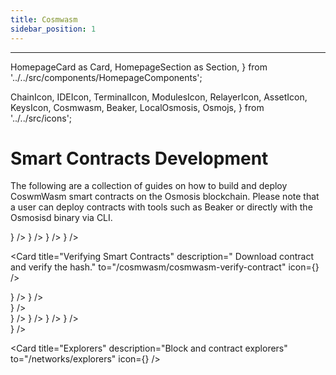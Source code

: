 ```yaml
---
title: Cosmwasm
sidebar_position: 1
---
```

---
  HomepageCard as Card,
  HomepageSection as Section,
} from '../../src/components/HomepageComponents';

  ChainIcon,
  IDEIcon,
  TerminalIcon,
  ModulesIcon,
  RelayerIcon,
  AssetIcon,
  KeysIcon,
  Cosmwasm,
  Beaker,
  LocalOsmosis,
  Osmojs,
} from '../../src/icons';

# Smart Contracts Development

The following are a collection of guides on how to build and deploy CoswmWasm smart contracts on the Osmosis blockchain. Please note that a user can deploy contracts with tools such as Beaker or directly with the Osmosisd binary via CLI. 

<Section title="Guides" id="web-sdks" hasSubSections >

   <Section>
    <Card
    title="CosmWasm on LocalOsmosis"
    description=" Compile, upload and interact with a contract with LocalOsmosis."
    to="/cosmwasm/local/localosmosis"
    icon={<Cosmwasm />}
  />
    <Card
    title=" Deploy Cosmwasm Contracts to Testnet"
    description=" Deploying contracts to testnet via osmosisd binary"
    to="/cosmwasm/testnet/cosmwasm-deployment"
    icon={<Cosmwasm />}
  />
    <Card
    title=" Submit a CosmWasm Governance Proposal"
    description="  Example on how submit a CosmWasm binary proposal."
    to="/cosmwasm/local/submit-wasm-proposal"
    icon={<Cosmwasm />}
  />
    <Card
    title=" Deploy Cosmwasm Contracts to Testnet with Beaker"
    description=" Deploying contracts to testnet with Beaker"
    to="/cosmwasm/testnet/cosmwasm-beaker"
    icon={<Cosmwasm />}
  />
 
  <Card
    title="Verifying Smart Contracts"
    description=" Download contract and verify the hash."
    to="/cosmwasm/cosmwasm-verify-contract"
    icon={<Cosmwasm />}
  />
 
  </Section>

  </Section>


<Section title="Resources" id="web-sdks" hasSubSections >
   <Section>
    <Card
    title="Osmosis Contract List"
    description="Repository contains a list of all approved code IDs to Osmosis"
    to="https://github.com/osmosis-labs/contract-list"
    icon={<Cosmwasm />}
  />
    <Card
    title="Your first contract"
    description=" Official CosmWasm Documentation"
    to="https://docs.cosmwasm.com/docs/1.0/getting-started/intro"
    icon={<Cosmwasm />}
  />
    </Section>
  </Section>


<Section title="Front-end Development" id="web-sdks" hasSubSections >
   <Section>
    <Card
    title=" Cosmwasm & Javascript"
    description="Interacting via JavaScript runtimes such as Node.js and the browser."
    to="/cosmwasm/javascript"
    icon={<Cosmwasm />}
  />
    </Section>
  </Section>


<Section title="Tools" id="web-sdks" hasSubSections >
   <Section>
    <Card
    title="Beaker"
    description="Easy to scaffold a new cosmwasm app."
    to="/beaker"
    icon={<Beaker />}
  />
    <Card
    title="LocalOsmosis"
    description="Run Osmosis locally"
    to="/localosmosis"
    icon={<LocalOsmosis />}
  />
<Card
    title="OsmoJs"
    description="Osmosis JS Stargate Client"
    to="/osmojs"
    icon={<Osmojs />}
  />
<Card
    title="Osmosisd CLI"
    description="Learn how to interact with Osmosis via the CLI"
    to="/osmosis-core/osmosisd"
    icon={<TerminalIcon />}
  />
    </Section>
  </Section>
 


<Section title="Networks" id="web-sdks" hasSubSections >
   <Section>
    <Card
    title="Public endpoints"
    description="Official and third party API endpoints."
    to="/networks"
    icon={<KeysIcon />}
  />

<Card
    title="Explorers"
    description="Block and contract explorers"
    to="/networks/explorers"
    icon={<KeysIcon />}
  />

</Section>
</Section>

